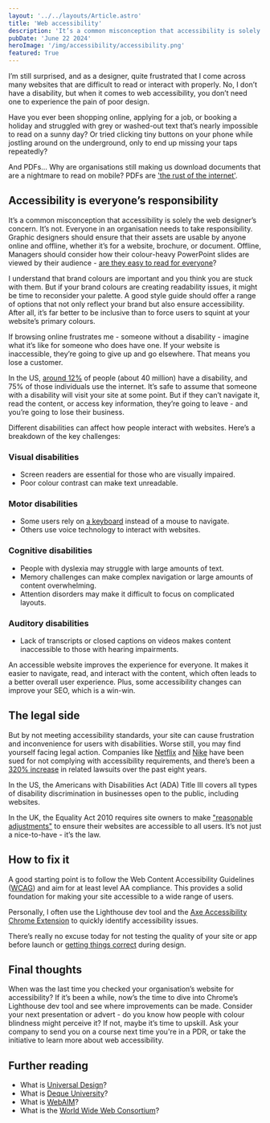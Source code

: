 ```yaml
---
layout: '../../layouts/Article.astro'
title: 'Web accessibility'
description: 'It’s a common misconception that accessibility is solely the designer’s concern.'
pubDate: 'June 22 2024'
heroImage: '/img/accessibility/accessibility.png'
featured: True
---
```



I’m still surprised, and as a designer, quite frustrated that I come across many websites that are difficult to read or interact with properly. No, I don’t have a disability, but when it comes to web accessibility, you don’t need one to experience the pain of poor design.

Have you ever been shopping online, applying for a job, or booking a holiday and struggled with grey or washed-out text that’s nearly impossible to read on a sunny day? Or tried clicking tiny buttons on your phone while jostling around on the underground, only to end up missing your taps repeatedly?

And PDFs... Why are organisations still making us download documents that are a nightmare to read on mobile? PDFs are ['the rust of the internet'](https://gds.blog.gov.uk/2018/07/16/why-gov-uk-content-should-be-published-in-html-and-not-pdf/).

## Accessibility is everyone’s responsibility

It’s a common misconception that accessibility is solely the web designer’s concern. It’s not. Everyone in an organisation needs to take responsibility. Graphic designers should ensure that their assets are usable by anyone online and offline, whether it’s for a website, brochure, or document. Offline, Managers should consider how their colour-heavy PowerPoint slides are viewed by their audience - [are they easy to read for everyone](https://support.microsoft.com/en-gb/office/video-use-more-accessible-colors-and-styles-in-slides-65c8c964-9449-4b5f-88ea-e226abd68337)?

I understand that brand colours are important and you think you are stuck with them. But if your brand colours are creating readability issues, it might be time to reconsider your palette. A good style guide should offer a range of options that not only reflect your brand but also ensure accessibility. After all, it’s far better to be inclusive than to force users to squint at your website’s primary colours.

If browsing online frustrates me - someone without a disability - imagine what it’s like for someone who does have one. If your website is inaccessible, they’re going to give up and go elsewhere. That means you lose a customer.

In the US, [around 12%](https://www.pewresearch.org/fact-tank/2021/09/10/americans-with-disabilities-less-likely-than-those-without-to-own-some-digital-devices/) of people (about 40 million) have a disability, and 75% of those individuals use the internet. It’s safe to assume that someone with a disability will visit your site at some point. But if they can’t navigate it, read the content, or access key information, they’re going to leave - and you’re going to lose their business.

Different disabilities can affect how people interact with websites. Here’s a breakdown of the key challenges:

### Visual disabilities

+ Screen readers are essential for those who are visually impaired.
+ Poor colour contrast can make text unreadable.

### Motor disabilities

+ Some users rely on [a keyboard](https://webaim.org/techniques/keyboard/) instead of a mouse to navigate.
+ Others use voice technology to interact with websites.

### Cognitive disabilities

+ People with dyslexia may struggle with large amounts of text.
+ Memory challenges can make complex navigation or large amounts of content overwhelming.
+ Attention disorders may make it difficult to focus on complicated layouts.

### Auditory disabilities

+ Lack of transcripts or closed captions on videos makes content inaccessible to those with hearing impairments.

An accessible website improves the experience for everyone. It makes it easier to navigate, read, and interact with the content, which often leads to a better overall user experience. Plus, some accessibility changes can improve your SEO, which is a win-win.

## The legal side

But by not meeting accessibility standards, your site can cause frustration and inconvenience for users with disabilities. Worse still, you may find yourself facing legal action. Companies like [Netflix](https://www.nad.org/2012/06/19/landmark-precedent-in-nad-vs-netflix/) and [Nike](https://www.law.com/dailybusinessreview/2022/06/13/nike-hit-with-south-florida-website-accessibility-suit/?slreturn=20230024112644) have been sued for not complying with accessibility requirements, and there’s been a [320% increase](https://www.adatitleiii.com/2022/02/ada-title-iii-federal-lawsuit-filings-hit-an-all-time-high/) in related lawsuits over the past eight years.

In the US, the Americans with Disabilities Act (ADA) Title III covers all types of disability discrimination in businesses open to the public, including websites.

In the UK, the Equality Act 2010 requires site owners to make ["reasonable adjustments"](https://info.webusability.co.uk/blog/what-is-the-law-on-accessibility) to ensure their websites are accessible to all users. It’s not just a nice-to-have - it’s the law.

## How to fix it

A good starting point is to follow the Web Content Accessibility Guidelines ([WCAG](https://www.w3.org/WAI/WCAG2AA-Conformance)) and aim for at least level AA compliance. This provides a solid foundation for making your site accessible to a wide range of users.

Personally, I often use the Lighthouse dev tool and the [Axe Accessibility Chrome Extension](https://www.deque.com/axe/devtools/) to quickly identify accessibility issues. 

There’s really no excuse today for not testing the quality of your site or app before launch or [getting things correct](https://www.figma.com/community/plugin/748533339900865323/contrast) during design.

## Final thoughts
 
When was the last time you checked your organisation’s website for accessibility? If it’s been a while, now’s the time to dive into Chrome’s Lighthouse dev tool and see where improvements can be made. Consider your next presentation or advert - do you know how people with colour blindness might perceive it? If not, maybe it’s time to upskill. Ask your company to send you on a course next time you're in a PDR, or take the initiative to learn more about web accessibility.

## Further reading

+ What is [Universal Design](https://www.interaction-design.org/literature/topics/universal-design)?
+ What is [Deque University](https://dequeuniversity.com/)?
+ What is [WebAIM](https://webaim.org/about/)?
+ What is the [World Wide Web Consortium](https://www.w3.org/)?